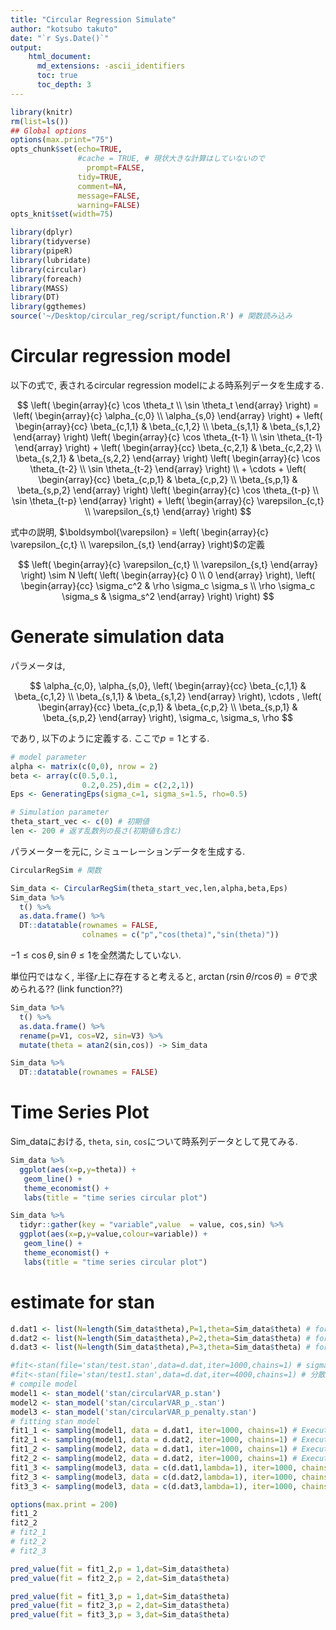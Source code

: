 ```yaml
---
title: "Circular Regression Simulate"
author: "kotsubo takuto"
date: "`r Sys.Date()`"
output: 
    html_document:
      md_extensions: -ascii_identifiers
      toc: true
      toc_depth: 3
---
```


```r
library(knitr)
rm(list=ls())
## Global options
options(max.print="75")
opts_chunk$set(echo=TRUE,
               #cache = TRUE, # 現状大きな計算はしていないので
	             prompt=FALSE,
               tidy=TRUE,
               comment=NA,
               message=FALSE,
               warning=FALSE)
opts_knit$set(width=75)
```

```r
library(dplyr)
library(tidyverse)
library(pipeR)
library(lubridate)
library(circular)
library(foreach)
library(MASS)
library(DT)
library(ggthemes)
source('~/Desktop/circular_reg/script/function.R') # 関数読み込み
```

# Circular regression model

以下の式で, 表されるcircular regression modelによる時系列データを生成する.

$$
\left(
  \begin{array}{c}
    \cos \theta_t \\
    \sin \theta_t
  \end{array}
\right) =
\left(
  \begin{array}{c}
    \alpha_{c,0} \\
    \alpha_{s,0}
  \end{array} 
\right) +
\left(
  \begin{array}{cc}
    \beta_{c,1,1} & \beta_{c,1,2} \\
    \beta_{s,1,1} & \beta_{s,1,2}
  \end{array}
\right)
\left(
  \begin{array}{c}
    \cos \theta_{t-1} \\
    \sin \theta_{t-1}
  \end{array} 
\right) +
\left(
  \begin{array}{cc}
    \beta_{c,2,1} & \beta_{c,2,2} \\
    \beta_{s,2,1} & \beta_{s,2,2}
  \end{array} 
\right)
\left(
  \begin{array}{c}
    \cos \theta_{t-2} \\
    \sin \theta_{t-2}
  \end{array} 
\right) \\ + \cdots +
\left(
  \begin{array}{cc}
    \beta_{c,p,1} & \beta_{c,p,2} \\
    \beta_{s,p,1} & \beta_{s,p,2}
  \end{array}
\right)
\left(
  \begin{array}{c}
    \cos \theta_{t-p} \\
    \sin \theta_{t-p}
  \end{array} 
\right) +
\left(  
  \begin{array}{c}
    \varepsilon_{c,t} \\
    \varepsilon_{s,t}
  \end{array}
\right)
$$

式中の説明, $\boldsymbol{\varepsilon} = 
\left(  
  \begin{array}{c}
    \varepsilon_{c,t} \\
    \varepsilon_{s,t}
  \end{array}
\right)$の定義

$$
\left(
  \begin{array}{c}
    \varepsilon_{c,t} \\
    \varepsilon_{s,t}
  \end{array} 
\right) \sim 
N 
\left(
  \left(
    \begin{array}{c}
      0 \\
      0
    \end{array}
  \right),
  \left(
    \begin{array}{cc}
      \sigma_c^2 & \rho \sigma_c \sigma_s \\
      \rho \sigma_c \sigma_s & \sigma_s^2
    \end{array}
  \right)
\right)
$$

# Generate simulation data

パラメータは, 

$$ \alpha_{c,0}, \alpha_{s,0}, \left(
  \begin{array}{cc}
    \beta_{c,1,1} & \beta_{c,1,2} \\
    \beta_{s,1,1} & \beta_{s,1,2}
  \end{array}
\right), \cdots , \left(
  \begin{array}{cc}
    \beta_{c,p,1} & \beta_{c,p,2} \\
    \beta_{s,p,1} & \beta_{s,p,2}
  \end{array}
\right), \sigma_c, \sigma_s, \rho $$

であり, 以下のように定義する. ここで$p=1$とする.

```r
# model parameter
alpha <- matrix(c(0,0), nrow = 2)
beta <- array(c(0.5,0.1,
                0.2,0.25),dim = c(2,2,1))
Eps <- GeneratingEps(sigma_c=1, sigma_s=1.5, rho=0.5)

# Simulation parameter
theta_start_vec <- c(0) # 初期値
len <- 200 # 返す乱数列の長さ(初期値も含む)
```

パラメーターを元に, シミューレーションデータを生成する.

```r
CircularRegSim # 関数
```

```r
Sim_data <- CircularRegSim(theta_start_vec,len,alpha,beta,Eps)
Sim_data %>% 
  t() %>% 
  as.data.frame() %>% 
  DT::datatable(rownames = FALSE,
                colnames = c("p","cos(theta)","sin(theta)"))
```

$- 1 \leq \cos \theta, \sin \theta \leq 1$を全然満たしていない.

単位円ではなく, 半径$r$上に存在すると考えると, $\arctan(r\sin\theta/r \cos\theta) = \theta$で求められる?? (link function??)

```r
Sim_data %>% 
  t() %>% 
  as.data.frame() %>%
  rename(p=V1, cos=V2, sin=V3) %>% 
  mutate(theta = atan2(sin,cos)) -> Sim_data
```

```r
Sim_data %>% 
  DT::datatable(rownames = FALSE)
```

# Time Series Plot

Sim_dataにおける, `theta`, `sin`, `cos`について時系列データとして見てみる.

```r
Sim_data %>% 
  ggplot(aes(x=p,y=theta)) +
   geom_line() + 
   theme_economist() +
   labs(title = "time series circular plot")
```

```r
Sim_data %>% 
  tidyr::gather(key = "variable",value  = value, cos,sin) %>% 
  ggplot(aes(x=p,y=value,colour=variable)) +
   geom_line() + 
   theme_economist() +
   labs(title = "time series circular plot")
```

# estimate for stan


```r
d.dat1 <- list(N=length(Sim_data$theta),P=1,theta=Sim_data$theta) # for VAR(1)
d.dat2 <- list(N=length(Sim_data$theta),P=2,theta=Sim_data$theta) # for VAR(2)
d.dat3 <- list(N=length(Sim_data$theta),P=3,theta=Sim_data$theta) # for VAR(3)
```

```r
#fit<-stan(file='stan/test.stan',data=d.dat,iter=1000,chains=1) # sigma(2,2) に対して1を仮定する
#fit<-stan(file='stan/test1.stan',data=d.dat,iter=4000,chains=1) # 分散共分散行列の過程
# compile model
model1 <- stan_model('stan/circularVAR_p.stan')
model2 <- stan_model('stan/circularVAR_p_.stan')
model3 <- stan_model('stan/circularVAR_p_penalty.stan')
# fitting stan model
fit1_1 <- sampling(model1, data = d.dat1, iter=1000, chains=1) # Execute model
fit2_1 <- sampling(model1, data = d.dat2, iter=1000, chains=1) # Execute model 
fit1_2 <- sampling(model2, data = d.dat1, iter=1000, chains=1) # Execute model
fit2_2 <- sampling(model2, data = d.dat2, iter=1000, chains=1) # Execute model
fit1_3 <- sampling(model3, data = c(d.dat1,lambda=1), iter=1000, chains=1) # Execute model
fit2_3 <- sampling(model3, data = c(d.dat2,lambda=1), iter=1000, chains=1) # Execute model
fit3_3 <- sampling(model3, data = c(d.dat3,lambda=1), iter=1000, chains=1) # Execute model
```

```r
options(max.print = 200)
fit1_2
fit2_2
# fit2_1
# fit2_2
# fit2_3
```

```r
pred_value(fit = fit1_2,p = 1,dat=Sim_data$theta)
pred_value(fit = fit2_2,p = 2,dat=Sim_data$theta)
```

```r
pred_value(fit = fit1_3,p = 1,dat=Sim_data$theta)
pred_value(fit = fit2_3,p = 2,dat=Sim_data$theta)
pred_value(fit = fit3_3,p = 3,dat=Sim_data$theta)
```

